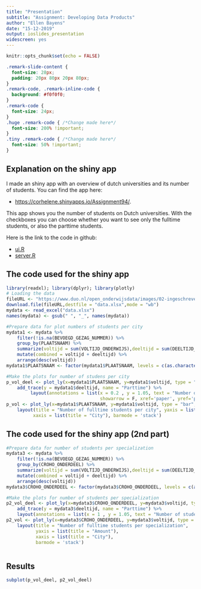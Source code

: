 ```yaml
---
title: "Presentation"
subtitle: "Assignment: Developing Data Products" 
author: "Ellen Bayens"
date: "15-12-2019"
output: ioslides_presentation
widescreen: yes
---
```



```r
knitr::opts_chunk$set(echo = FALSE)
```

```css
.remark-slide-content {
  font-size: 28px;
  padding: 20px 80px 20px 80px;
}
.remark-code, .remark-inline-code {
  background: #f0f0f0;
}
.remark-code {
  font-size: 24px;
}
.huge .remark-code { /*Change made here*/
  font-size: 200% !important;
}
.tiny .remark-code { /*Change made here*/
  font-size: 50% !important;
}
```


## Explanation on the shiny app 

I made an shiny app with an overview of dutch universities and its number of students. You can find the app here: 

* <https://corhelene.shinyapps.io/Assignment94/>.

This app shows you the number of students on Dutch universities.
With the checkboxes you can choose whether you want to see only the fulltime students, or also the parttime students.

Here is the link to the code in github: 

* [ui.R](https://github.com/Corhelene/Assignment94/blob/master/Assignment94/ui.R)
* [server.R](https://github.com/Corhelene/Assignment94/blob/master/Assignment94/server.R)



## The code used for the shiny app {.smaller}

```r
library(readxl); library(dplyr); library(plotly)
# Loading the data
fileURL <- "https://www.duo.nl/open_onderwijsdata/images/02-ingeschrevenen-wo-naar-opleidingsvorm-2018.xlsx"
download.file(fileURL,destfile = "data.xlsx",mode = "wb")
mydata <- read_excel("data.xlsx")
names(mydata) <- gsub(" ", "_", names(mydata))

#Prepare data for plot numbers of students per city
mydata1 <- mydata %>%
    filter(!is.na(BEVOEGD_GEZAG_NUMMER)) %>%
    group_by(PLAATSNAAM) %>%
    summarize(voltijd = sum(VOLTIJD_ONDERWIJS),deeltijd = sum(DEELTIJD_ONDERWIJS), count = n()) %>%
    mutate(combined = voltijd + deeltijd) %>%
    arrange(desc(voltijd))
mydata1$PLAATSNAAM <- factor(mydata1$PLAATSNAAM, levels = c(as.character(mydata1$PLAATSNAAM)))

#Make the plots for number of studens per city
p_vol_deel <- plot_ly(x=mydata1$PLAATSNAAM, y=mydata1$voltijd, type = "bar", name = "Fulltime + Parttime") %>%
    add_trace(y = mydata1$deeltijd, name = "Parttime") %>%
         layout(annotations = list(x = 0.2 , y = 1.05, text = "Number of students (fulltime/parttime) per city", 
                                   showarrow = F, xref='paper', yref='paper'), showlegend = FALSE)
p_vol <- plot_ly(x=mydata1$PLAATSNAAM, y=mydata1$voltijd, type = "bar", name = "Fulltime") %>%
    layout(title = "Number of fulltime students per city", yaxis = list(title = 'Amount'), 
          xaxis = list(title = "City"), barmode = 'stack')       
```


## The code used for the shiny app (2nd part) {.smaller}

```r
#Prepare data for number of students per specialization
mydata3 <- mydata %>%
    filter(!is.na(BEVOEGD_GEZAG_NUMMER)) %>%
    group_by(CROHO_ONDERDEEL) %>%
    summarize(voltijd = sum(VOLTIJD_ONDERWIJS),deeltijd = sum(DEELTIJD_ONDERWIJS), count = n()) %>%
    mutate(combined = voltijd + deeltijd) %>%
    arrange(desc(voltijd))
mydata3$CROHO_ONDERDEEL <- factor(mydata3$CROHO_ONDERDEEL, levels = c(as.character(mydata3$CROHO_ONDERDEEL)))

#Make the plots for number of students per specialization
p2_vol_deel <- plot_ly(x=mydata3$CROHO_ONDERDEEL, y=mydata3$voltijd, type = "bar", name = "Fulltime + Parttime") %>%
    add_trace(y = mydata3$deeltijd, name = "Parttime") %>%
    layout(annotations = list(x = 1 , y = 1.05, text = "Number of students (fulltime/parttime) per specialization", showarrow = F, xref='paper', yref='paper'),showlegend = TRUE, barmode = 'stack')
p2_vol <- plot_ly(x=mydata3$CROHO_ONDERDEEL, y=mydata3$voltijd, type = "bar", name = "Voltijd") %>%
    layout(title = "Number of fulltime students per specialization", 
           yaxis = list(title = "Amount"), 
           xaxis = list(title = "City"), 
           barmode = 'stack')



```
## Results


```r
subplot(p_vol_deel, p2_vol_deel)
```



